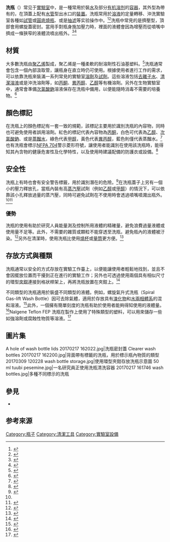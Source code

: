 {{Infobox laboratory equipment
|name = 實驗室洗瓶
|image = Lab wash-bottles water EtOH.jpg
|alt = <!-- See Wikipedia:Alternative text for images -->
|caption = 裝有乙醇的洗瓶與裝水的洗瓶
|acronym =
|other_names = 擠瓶
|uses = 清潔實驗室玻璃器皿及其他設備等，瓶內用於裝滿適當的清潔液，然後倒在需要清潔的器具上
|notable_experiments = 洗瓶一般用在多項實驗的淨化階段<ref>{{Cite web | language = en |title=Plastic Wash Bottle |url=https://kyronlabs.co.za/product/plastic-wash-bottle-250ml/ |access-date=2021-07-22 |website= Kyron Labs | archive-date = 2021-07-22 | archive-url = https://archive.ph/2uOYI | dead-url = no}}</ref>
|inventor =
|manufacturer =
|model =
|related =
}}
'''洗瓶'''（{{lang-en|Wash Bottle}}）常见于[[實驗室|實驗室]]中，是一種常用於裝[[水|水]]及部分[[有机溶剂|有机溶剂]]的[[容器|容器]]，其外型為帶有{{le|噴嘴|Nozzle}}的{{le|擠瓶|Squeeze bottle}}，在頂蓋上配有[[水管|水管]]型出水口的[[裝置|裝置]]。洗瓶常用於[[溶液|溶液]]的定量轉移、沖洗實驗室各種{{le|實驗室玻璃器皿|Laboratory glassware|玻璃仪器}}如[[試管|試管]]或[[圓底燒瓶|圓底燒瓶]]、或是[[抽滤|抽滤]]等实验操作中。<ref>{{Cite web | language = zh-cn |title=洗瓶 |url=http://www.ulab360.com/prodcat.php?mod=view&id=3858 |access-date=2021-07-22 |website= 佑研匠簇 | archive-date = 2021-04-21 | archive-url = https://web.archive.org/web/20210411122554/http://ulab360.com/prodcat.php?mod=view&id=3858 | dead-url = no}}</ref><ref>{{Cite web | language = zh-tw | title = 高中化學 - 洗瓶 | url = https://www.ehanlin.com.tw/app/keyword/%E9%AB%98%E4%B8%AD/%E5%8C%96%E5%AD%B8/%E6%B4%97%E7%93%B6.html | access-date = 2021-07-22 | website = 翰林雲端學院 | archive-date = 2021-07-23 | archive-url = https://web.archive.org/web/20210723154558/https://www.ehanlin.com.tw/app/keyword/%E9%AB%98%E4%B8%AD/%E5%8C%96%E5%AD%B8/%E6%B4%97%E7%93%B6.html | dead-url = no }}</ref>洗瓶中常見的是擠壓型，頂部會用螺旋蓋密封。當用手對瓶身施加壓力時，裡面的液體會因為增壓而從噴嘴中擠成一條狹窄的液體流噴出瓶外。<ref name = "Fisher">{{Cite web | language = en |title=Wash Bottles|url=https://www.fishersci.com/us/en/browse/90094131/wash-bottles |access-date=2021-07-20 |website=Fisher Sci. | archive-date = 2020-08-11 | archive-url = https://web.archive.org/web/20200811131534/https://www.fishersci.com/us/en/browse/90094131/wash-bottles | dead-url = no}}</ref><ref>{{Cite web | language = en | title = Wash Bottles | url = https://prezi.com/jtfjmgjviptu/test-tube-brush/?frame=4ce9fbc27a89de92d261eafe82b75a3a55ece029 | access-date = 2021-07-22 | website = Prezi | archive-date = 2021-07-22 | archive-url = https://web.archive.org/web/20210722062837/https://prezi.com/jtfjmgjviptu/test-tube-brush/?frame=4ce9fbc27a89de92d261eafe82b75a3a55ece029 | dead-url = no }}</ref>

== 材質 ==
大多數洗瓶由[[聚乙烯|聚乙烯]]製成，聚乙烯是一種柔軟的耐溶劑性石油基塑料。<ref>{{Cite web | language = en |title=Low Density Polyethylene (LDPE) Labware |url=https://www.thermofisher.com/tw/zt/home/life-science/lab-plasticware-supplies/plastic-material-selection/low-density-polyethylene-ldpe-labware.html |access-date=2021-07-20|website=Termo Fisher | archive-date = 2021-07-22 | archive-url = https://archive.ph/daDdO | dead-url = no}}</ref>洗瓶通常會包含一個內部汲取管，讓瓶身在直立時仍可使用。根據使用者進行工作的需求，可以依靠洗瓶來裝滿一系列常見的實驗室[[溶劑|溶劑]]及[[反應物|試劑]]。這些溶液包括[[纯净水|去離子水]]、[[清潔劑|清潔溶液]]或是沖洗溶劑等，如[[丙酮|丙酮]]、[[異丙醇|異丙醇]]、[[乙醇|乙醇]]等有機溶劑。另外在生物實驗室中，通常會準備[[次氯酸鈉|次氯酸鈉]]溶液保存在洗瓶中備用，以便能隨時消毒不需要的培養物。<ref>{{Cite web | language = en | title = Wash Bottle | url = https://stemcelltulsa.com/products/wash-bottle | access-date = 2021-07-20 | website = The Stemcell Science Shop | archive-date = 2021-07-20 | archive-url = https://web.archive.org/web/20210720151521/https://stemcelltulsa.com/products/wash-bottle | dead-url = no }}</ref>

== 顏色標記 == 
在洗瓶上的顏色標記有一套一致的規範，該標記主要用於識別洗瓶的內容物，同時也可避免使用者誤用溶劑。紅色的標記代表內容物為[[丙酮|丙酮]]，白色可代表為[[乙醇|乙醇]]、[[次氯酸鈉|次氯酸鈉]]、或是[[蒸餾水|蒸餾水]]，綠色代表[[甲醇|甲醇]]，黃色代表[[異丙醇|異丙醇]]，藍色則僅代表蒸餾水。<ref>{{Cite web | language = en | title = Chimactiv - Interactive numerical educational resources for the analysis of complex media | url = http://chimactiv.agroparistech.fr/en/bases/materiel/materiel/28# | access-date = 2021-03-15 | website = chimactiv.agroparistech.fr | archive-date = 2021-07-22 | archive-url = https://web.archive.org/web/20210722074441/http://chimactiv.agroparistech.fr/en/bases/materiel/materiel/28 | dead-url = no }}</ref>也有洗瓶會標示[[NFPA_704|NFPA 704]]警示菱形符號，讓使用者能識別在使用該洗瓶時，能得知其內含物的健康危害性及化學特性，以及使用時建議配備的防護衣或設備。<ref>{{Cite web | language = en |title=GHS Labeled Wash Bottles|url=https://www.bac-online.com/products/Shop%20Supplies/Bottles%20and%20Sprayers/GHS%20Labeled%20Wash%20Bottles.aspx |access-date=2021-07-20 |website=Business Aircraft Consumables Inc. | archive-date = 2020-11-24 | archive-url = https://web.archive.org/web/20201124091059/https://www.bac-online.com/products/Shop%20Supplies/Bottles%20and%20Sprayers/GHS%20Labeled%20Wash%20Bottles.aspx | dead-url = no}}</ref>

== 安全性 ==
洗瓶上有時也會有安全警告標籤，用於識別潛在的危險。<ref>{{Cite web | language = en |title= Right to Know, Safety-Vented Wash Bottles with GHS Labeling|url=https://www.belart.com/media/catalogstudio/FAQS/GHS%20Wash%20Bottles.pdf |access-date=2021-07-20|website=Bel-Art | archive-date = 2021-07-20 | archive-url = https://web.archive.org/web/20210720151522/https://www.belart.com/media/catalogstudio/FAQS/GHS%20Wash%20Bottles.pdf | dead-url = no}}</ref>在洗瓶蓋子上另有一個小的壓力釋放孔，當瓶內裝有高[[蒸汽壓|蒸汽壓]]試劑（例如[[乙醇|乙醇]]或[[甲醇|甲醇]]）的情況下，可以依靠該小孔釋放過量的蒸汽壓，同時可避免試劑在不使用時會透過噴嘴噴濺出瓶外。<ref name = "Fisher"/><ref>{{Cite report | language = en |last1=Schmitt |first1=C. R. |last2= Whitehead |first2=H. D. |last3= White |first3=J. E. |title=Evaluation of Wash Bottles for Flammable Solvent Use |url=https://www.osti.gov/servlets/purl/6035473 |year=1979 |access-date=2021-07-20 |publisher= Oak Ridge Y-12 Plant |website= OSTI.GOV |location=United States |osti= 6035473 |doi= 10.2172/6035473 | archive-date = 2018-07-25 | archive-url = https://web.archive.org/web/20180725184701/https://www.osti.gov/biblio/6035473 | dead-url = no}}</ref>

=== 優勢 ===
洗瓶的使用有助於研究人員能量測及控制所用液體的精確量，避免浪費過量液體或使用量不足等。此外，不需要的雜質或顆粒不能穿透至洗瓶，避免瓶內的液體被汙染。<ref>{{cite journal | language = en |last1=Woodrift|first1=Ray|title=A Convenient Type of Wash Bottle|journal= Journal of Chemical Education|date=1940-07-01|volume=17|issue=7|page=323 |doi=10.1021/ed017p323 |bibcode=1940JChEd..17..323W}}</ref>另外在清潔時，使用洗瓶比使用[[燒杯|燒杯]]或[[量筒|量筒]]更方便。<ref>{{cite journal| language = en |last1=Rudolph|first1=Goetz|title=Wash bottle for volatile solvents | url = https://archive.org/details/sim_journal-of-chemical-education_1977-10_54_10/page/634 |journal=J. Chem. Educ. |date=1977-10-01|volume=54|issue=10|page=634 |doi=10.1021/ed054p634|bibcode=1977JChEd..54..634G}}</ref>

== 存放方式與種類 ==
洗瓶通常以安全的方式存放在實驗工作臺上，以便能讓使用者輕鬆地找到，並且不會因擺放位置而干擾到正在進行的實驗工作；另外也可透過使用兩個具有相似尺寸的環型[[夾鉗|夾鉗]]連接到格狀桿架上，再將洗瓶放置在夾鉗上。<ref>{{cite journal| language = en |last1=Kjonaas|first1=Richard A.|title=Storage of laboratory wash bottles| url = https://archive.org/details/sim_journal-of-chemical-education_1984-06_61_6/page/541 |journal= Journal of Chemical Education|date=1984-06-01 |volume=61|issue=6|page=541 |doi=10.1021/ed061p541 |ref=Chemical Education|bibcode=1984JChEd..61..541K}}</ref>

不同類型的洗瓶適用於裝盛不同類型的液體。例如，螺旋氣升式洗瓶（Spiral Gas-lift Wash Bottle）因可去除氣體，適用於存放具有[[溴化物|溴化物]]和[[水|水]][[雙水相系統#兩相|兩相體系]]的混和溶液。<ref>{{cite journal| language = en |last1=B. B.|first1=Corson |title=Absorption efficiency of spiral gas-lift wash bottle|journal=Analytical Chemistry|date=1938-11-01|volume=10|issue=11|page=646| doi=10.1021/ac50127a015}}</ref>此外，一個擁有簡單刻度的洗瓶有助於使用者能夠得知使用的液體量。<ref>{{cite journal| language = en |last1=Earle R.|first1=Caley |title=Simple graduated wash bottles|journal=Analytical Chemistry|date=1929-07-01|volume=1|issue=3|page=162 |doi=10.1021/ac50067a027}}</ref>Nalgene Teflon FEP 洗瓶在製作上使用了特殊類型的塑料，可以用來儲存一些如強溶劑或腐蝕性物質等溶液。<ref>{{cite journal| language = en |last1=|first1=|title=Nalgene® Wash Bottles|journal=Analytical Chemistry|date=1973-10-01|volume=45|issue=12|page=980A |doi=10.1021/ac60334a720}}</ref>

== 圖片集 ==
<gallery>
A hole of wash bottle lids 20170217 162022.jpg|洗瓶密封蓋
Clearer wash bottles 20170217 162200.jpg|背面帶有標籤的洗瓶，用於標示瓶內物質的類型
20170309 120228 wash bottle storage.jpg|使用環型夾鉗存放洗瓶示意圖
50 ml tuubi pesemine.jpg|一名研究員正使用洗瓶清洗容器
20170217 161746 wash bottles.jpg|多種不同標示的洗瓶
</gallery>

== 參見 ==
{{Commons_category|Wash bottles}}
* {{le|擠瓶|Squeeze bottle}}

== 参考來源 ==
{{Reflist|2}}

{{實驗室設備}}

[[Category:瓶子|Category:瓶子]]
[[Category:清潔工具|Category:清潔工具]]
[[Category:實驗室設備|Category:實驗室設備]]